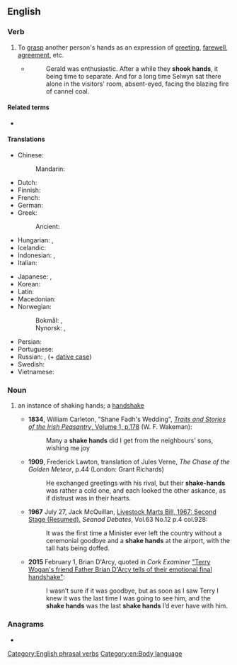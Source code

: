 ==English==

===Verb===
{{en-verb|shakes hands|shaking hands|shook hands|shaken hands}}

# To [[grasp]] another person's hands as an expression of [[greeting]], [[farewell]], [[agreement]], etc.
#* {{RQ:Chmbrs YngrSt|II}}
#*: Gerald was enthusiastic. After a while they '''shook hands''', it being time to separate. And for a long time Selwyn sat there alone in the visitors' room, absent-eyed, facing the blazing fire of cannel coal.

====Related terms====
* {{l|en|handshake}}

====Translations====
{{trans-top|grasp another person's hands}}
* Chinese:
*: Mandarin: {{t+|cmn|握手|tr=wòshǒu|sc=Hani}}
* Dutch: {{t|nl|handen schudden}}
* Finnish: {{t+|fi|kätellä}}
* French: {{t+|fr|serrer la main}}
* German: {{t|de|Hände schütteln}}
* Greek:
*: Ancient: {{t|grc|[[δεξιά|δεξιὰν]] [[δίδωμι]]|m}}
* Hungarian: {{t|hu|kezet ráz}}, {{t|hu|kezet fog}}
* Icelandic: {{t|is|takast í hendur}}
* Indonesian: {{t+|id|berjabat tangan}}, {{t+|id|bersalaman}}
* Italian: {{t|it|stringere la mano}}
{{trans-mid}}
* Japanese: {{t+|ja|握手|tr=あくしゅする, akushu suru|alt=握手する}}, {{t|ja|ハンドシェーク|tr=handoshēku suru|alt=ハンドシェークする}}
* Korean: {{t+|ko|악수하다}}
* Latin: {{t|la|[[dexter|dextrās]] [[cōpulor]]}}
* Macedonian: {{t|mk|се ракува}}
* Norwegian:
*: Bokmål: {{t|nb|håndhilse}}, {{t|nb|handhilse}}
*: Nynorsk: {{t|nn|handhelsa}}, {{t|nn|handhelse}}
* Persian: {{t+|fa|دست دادن|tr=dast dâdan|sc=fa-Arab}}
* Portuguese: {{t|pt|apertar as mãos}}
* Russian: {{t|ru|[[пожима́ть]] [[рука|ру́ку]]|impf}}, {{t|ru|[[пожа́ть]] [[рука|ру́ку]]|pf}} (+ [[dative case]])
* Swedish: {{t|sv|skaka hand}}
* Vietnamese: {{t+|vi|bắt tay}}
{{trans-bottom}}

===Noun===
{{en-noun|!}}

# {{lb|en|Ireland}} an instance of shaking hands; a [[handshake]]
#* '''1834''', William Carleton, "Shane Fadh's Wedding", [https://books.google.ie/books?id=oRooinr7wToC&pg=PA178 ''Traits and Stories of the Irish Peasantry'', Volume 1, p.178] (W. F. Wakeman):
#*: Many a '''shake hands''' did I get from the neighbours’ sons, wishing me joy
#* '''1909''', Frederick Lawton, translation of Jules Verne, ''The Chase of the Golden Meteor'', p.44 (London: Grant Richards)
#*: He exchanged greetings with his rival, but their '''shake-hands''' was rather a cold one, and each looked the other askance, as if distrust was in their hearts.
#* '''1967''' July 27, Jack McQuillan, [http://oireachtasdebates.oireachtas.ie/Debates%20Authoring/DebatesWebPack.nsf/takes/seanad1967072700004#N87 Livestock Marts Bill, 1967: Second Stage (Resumed).] ''Seanad Debates'', Vol.63 No.12 p.4 col.928:
#*: It was the first time a Minister ever left the country without a ceremonial goodbye and a '''shake hands''' at the airport, with the tall hats being doffed.
#* '''2015''' February 1, Brian D'Arcy, quoted in ''Cork Examiner'' [http://www.irishexaminer.com/breakingnews/entertainment/sir-terry-wogans-friend-father-brian-darcy-tells-of-their-emotional-final-handshake-718479.html "Terry Wogan's friend Father Brian D'Arcy tells of their emotional final handshake"]:
#*: I wasn’t sure if it was goodbye, but as soon as I saw Terry I knew it was the last time I was going to see him, and the '''shake hands''' was the last '''shake hands''' I’d ever have with him.

===Anagrams===
* {{anagrams|en|a=aadehhknss|handshakes}}

[[Category:English phrasal verbs]]
[[Category:en:Body language]]